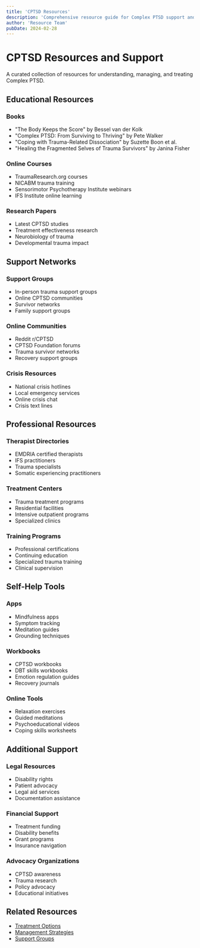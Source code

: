 ```yaml
---
title: 'CPTSD Resources'
description: 'Comprehensive resource guide for Complex PTSD support and information'
author: 'Resource Team'
pubDate: 2024-02-28
---
```


# CPTSD Resources and Support

A curated collection of resources for understanding, managing, and treating Complex PTSD.

## Educational Resources

### Books

- "The Body Keeps the Score" by Bessel van der Kolk
- "Complex PTSD: From Surviving to Thriving" by Pete Walker
- "Coping with Trauma-Related Dissociation" by Suzette Boon et al.
- "Healing the Fragmented Selves of Trauma Survivors" by Janina Fisher

### Online Courses

- TraumaResearch.org courses
- NICABM trauma training
- Sensorimotor Psychotherapy Institute webinars
- IFS Institute online learning

### Research Papers

- Latest CPTSD studies
- Treatment effectiveness research
- Neurobiology of trauma
- Developmental trauma impact

## Support Networks

### Support Groups

- In-person trauma support groups
- Online CPTSD communities
- Survivor networks
- Family support groups

### Online Communities

- Reddit r/CPTSD
- CPTSD Foundation forums
- Trauma survivor networks
- Recovery support groups

### Crisis Resources

- National crisis hotlines
- Local emergency services
- Online crisis chat
- Crisis text lines

## Professional Resources

### Therapist Directories

- EMDRIA certified therapists
- IFS practitioners
- Trauma specialists
- Somatic experiencing practitioners

### Treatment Centers

- Trauma treatment programs
- Residential facilities
- Intensive outpatient programs
- Specialized clinics

### Training Programs

- Professional certifications
- Continuing education
- Specialized trauma training
- Clinical supervision

## Self-Help Tools

### Apps

- Mindfulness apps
- Symptom tracking
- Meditation guides
- Grounding techniques

### Workbooks

- CPTSD workbooks
- DBT skills workbooks
- Emotion regulation guides
- Recovery journals

### Online Tools

- Relaxation exercises
- Guided meditations
- Psychoeducational videos
- Coping skills worksheets

## Additional Support

### Legal Resources

- Disability rights
- Patient advocacy
- Legal aid services
- Documentation assistance

### Financial Support

- Treatment funding
- Disability benefits
- Grant programs
- Insurance navigation

### Advocacy Organizations

- CPTSD awareness
- Trauma research
- Policy advocacy
- Educational initiatives

## Related Resources

- [Treatment Options](/mental/I-CPTSD/treatment)
- [Management Strategies](/mental/IV-Management/strategies)
- [Support Groups](/mental/V-Resources/support-groups)
